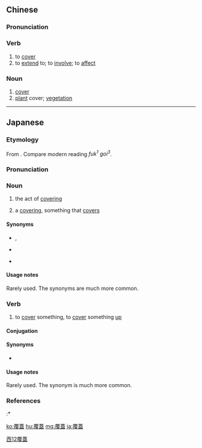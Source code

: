 {{also|覆盖}}
==Chinese==
{{zh-forms|s=覆盖}}

===Pronunciation===
{{zh-pron
|m=fùgài
|c=fuk1 goi3,fuk1 koi3,fau6 goi3
|ma=y
|cat=v,n
}}

===Verb===
{{zh-verb}}

# to [[cover]]
# to [[extend]] to; to [[involve]]; to [[affect]]

===Noun===
{{zh-noun}}

# [[cover]]
# [[plant]] cover; [[vegetation]]

{{zh-cat|Advanced}}

----

==Japanese==
{{ja-kanjitab|yomi=o|ふく|がい}}

===Etymology===
From {{etyl|ltc|ja|sort=ふくがい}} {{m|zh|覆蓋|tr=phjuwk kaj<sup>H</sup>|lit=cover + lid}}. Compare modern {{etyl|yue|-}} reading ''fuk<sup>1</sup> goi<sup>3</sup>''.

===Pronunciation===
{{ja-pron|yomi=o|ふくがい|acc=0|acc_ref=DJR}}

===Noun===
{{ja-noun|ふくがい}}

# {{lb|ja|sort=ふくがい|rare}} the act of [[covering]]
# {{lb|ja|sort=ふくがい|rare}} a [[covering]], something that [[cover]]s

====Synonyms====
* {{sense|covering, in general}} {{ja-r|覆い|おおい}}, {{ja-r|被覆|ひふく}}
* {{sense|bed covering}} {{ja-r|上掛け|うわがけ}}
* {{sense|a lid}} {{ja-r|蓋|ふた}}

====Usage notes====
Rarely used. The synonyms are much more common.

===Verb===
{{ja-verb-suru|ふくがい|tr=transitive}}

# {{lb|ja|sort=ふくがい|rare}} to [[cover]] something, to [[cover up|cover]] something [[cover up|up]]

====Conjugation====
{{ja-suru|ふくがい}}

====Synonyms====
* {{ja-r|覆い被せる|おおいかぶせる}}

====Usage notes====
Rarely used. The synonym {{ja-r|覆い被せる|おおいかぶせる}} is much more common.

===References===
<references/>
:* {{R:Kokugo Dai Jiten}}

[[Category:Advanced Mandarin|西12覆蓋]]

[[ko:覆蓋]]
[[hu:覆蓋]]
[[mg:覆蓋]]
[[ja:覆蓋]]